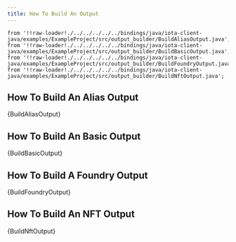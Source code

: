 ```yaml
---
title: How To Build An Output
---
```


    from '!!raw-loader!./../../../../../bindings/java/iota-client-java/examples/ExampleProject/src/output_builder/BuildAliasOutput.java';
    from '!!raw-loader!./../../../../../bindings/java/iota-client-java/examples/ExampleProject/src/output_builder/BuildBasicOutput.java';
    from '!!raw-loader!./../../../../../bindings/java/iota-client-java/examples/ExampleProject/src/output_builder/BuildFoundryOutput.java';
    from '!!raw-loader!./../../../../../bindings/java/iota-client-java/examples/ExampleProject/src/output_builder/BuildNftOutput.java';

## How To Build An Alias Output
<CodeBlock className="language-java">
    {BuildAliasOutput}
</CodeBlock>

## How To Build An Basic Output
<CodeBlock className="language-java">
    {BuildBasicOutput}
</CodeBlock>

## How To Build A Foundry Output
<CodeBlock className="language-java">
    {BuildFoundryOutput}
</CodeBlock>

## How To Build An NFT Output
<CodeBlock className="language-java">
    {BuildNftOutput}
</CodeBlock>